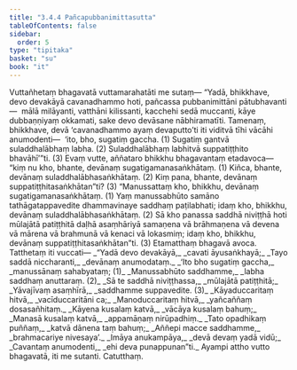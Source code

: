 ```yaml
---
title: "3.4.4 Pañcapubbanimittasutta"
tableOfContents: false
sidebar:
  order: 5
type: "tipitaka"
basket: "su"
book: "it"
---
```



<DynamicBreadcrumb />

<Division number="83" book="it">

<Paragraph number="562" book="it">
Vuttañhetaṃ bhagavatā vuttamarahatāti me sutaṃ—
</Paragraph>

<Paragraph number="563" book="it">
“Yadā, bhikkhave, devo devakāyā cavanadhammo hoti, pañcassa pubbanimittāni pātubhavanti—  mālā milāyanti, vatthāni kilissanti, kacchehi sedā muccanti, kāye dubbaṇṇiyaṃ okkamati, sake devo devāsane nābhiramatīti. Tamenaṃ, bhikkhave, devā ‘cavanadhammo ayaṃ devaputto’ti iti viditvā tīhi vācāhi anumodenti—  ‘ito, bho, sugatiṃ gaccha. (1)
</Paragraph>

<Paragraph number="564" book="it">
Sugatiṃ gantvā suladdhalābhaṃ labha. (2)
</Paragraph>

<Paragraph number="565" book="it">
Suladdhalābhaṃ labhitvā suppatiṭṭhito bhavāhī’”ti. (3)
</Paragraph>

<Paragraph number="566" book="it">
Evaṃ vutte, aññataro bhikkhu bhagavantaṃ etadavoca—  “kiṃ nu kho, bhante, devānaṃ sugatigamanasaṅkhātaṃ. (1)
</Paragraph>

<Paragraph number="567" book="it">
Kiñca, bhante, devānaṃ suladdhalābhasaṅkhātaṃ. (2)
</Paragraph>

<Paragraph number="568" book="it">
Kiṃ pana, bhante, devānaṃ suppatiṭṭhitasaṅkhātan”ti? (3)
</Paragraph>

<Paragraph number="569" book="it">
“Manussattaṃ kho, bhikkhu, devānaṃ sugatigamanasaṅkhātaṃ. (1)
</Paragraph>

<Paragraph number="570" book="it">
Yaṃ manussabhūto samāno tathāgatappavedite dhammavinaye saddhaṃ paṭilabhati; idaṃ kho, bhikkhu, devānaṃ suladdhalābhasaṅkhātaṃ. (2)
</Paragraph>

<Paragraph number="571" book="it">
Sā kho panassa saddhā niviṭṭhā hoti mūlajātā patiṭṭhitā daḷhā asaṃhāriyā samaṇena vā brāhmaṇena vā devena vā mārena vā brahmunā vā kenaci vā lokasmiṃ; idaṃ kho, bhikkhu, devānaṃ suppatiṭṭhitasaṅkhātan”ti. (3)
</Paragraph>

<Paragraph number="572" book="it">
Etamatthaṃ bhagavā avoca. Tatthetaṃ iti vuccati—
</Paragraph>

<Paragraph number="573" type="verses" book="it">
_“Yadā devo devakāyā,_  
_cavati āyusaṅkhayā;_  
_Tayo saddā niccharanti,_  
_devānaṃ anumodataṃ._  

</Paragraph>

<Paragraph number="574" type="verses" book="it">
_‘Ito bho sugatiṃ gaccha,_  
_manussānaṃ sahabyataṃ; (1)_  
_Manussabhūto saddhamme,_  
_labha saddhaṃ anuttaraṃ. (2)_  

</Paragraph>

<Paragraph number="575" type="verses" book="it">
_Sā te saddhā niviṭṭhassa,_  
_mūlajātā patiṭṭhitā;_  
_Yāvajīvaṃ asaṃhīrā,_  
_saddhamme suppavedite. (3)_  

</Paragraph>

<Paragraph number="576" type="verses" book="it">
_Kāyaduccaritaṃ hitvā,_  
_vacīduccaritāni ca;_  
_Manoduccaritaṃ hitvā,_  
_yañcaññaṃ dosasañhitaṃ._  

</Paragraph>

<Paragraph number="577" type="verses" book="it">
_Kāyena kusalaṃ katvā,_  
_vācāya kusalaṃ bahuṃ;_  
_Manasā kusalaṃ katvā,_  
_appamāṇaṃ nirūpadhiṃ._  

</Paragraph>

<Paragraph number="578" type="verses" book="it">
_Tato opadhikaṃ puññaṃ,_  
_katvā dānena taṃ bahuṃ;_  
_Aññepi macce saddhamme,_  
_brahmacariye nivesaya’._  

</Paragraph>

<Paragraph number="579" type="verses" book="it">
_Imāya anukampāya,_  
_devā devaṃ yadā vidū;_  
_Cavantaṃ anumodenti,_  
_ehi deva punappunan”ti._  

</Paragraph>

<Paragraph number="580" book="it">
Ayampi attho vutto bhagavatā, iti me sutanti.

</Paragraph>
</Division>

<Paragraph number="581" type="center" book="it">
Catutthaṃ.
</Paragraph>